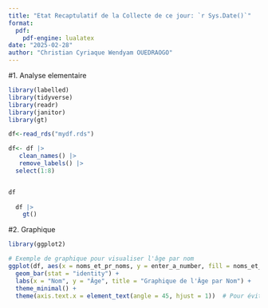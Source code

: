 ```yaml
---
title: "Etat Recaptulatif de la Collecte de ce jour: `r Sys.Date()`"
format:
  pdf:
    pdf-engine: lualatex
date: "2025-02-28"
author: "Christian Cyriaque Wendyam OUEDRAOGO"
---
```




#1. Analyse elementaire
```r
library(labelled)
library(tidyverse)
library(readr)
library(janitor)
library(gt)

df<-read_rds("mydf.rds")

df<- df |>
   clean_names() |>
   remove_labels() |>
  select(1:8)


df
  
  df |>
    gt()
```






#2. Graphique 
```r
library(ggplot2)

# Exemple de graphique pour visualiser l'âge par nom
ggplot(df, aes(x = noms_et_pr_noms, y = enter_a_number, fill = noms_et_pr_noms)) +
  geom_bar(stat = "identity") +
  labs(x = "Nom", y = "Âge", title = "Graphique de l'Âge par Nom") +
  theme_minimal() +
  theme(axis.text.x = element_text(angle = 45, hjust = 1))  # Pour éviter que les noms soient trop longs
```

